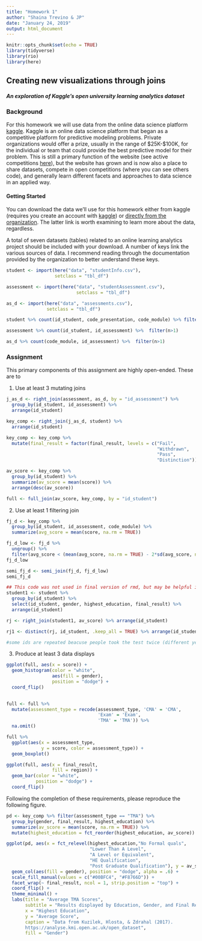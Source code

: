 ```yaml
---
title: "Homework 1"
author: "Shaina Trevino & JP"
date: "January 24, 2019"
output: html_document
---
```


```r
knitr::opts_chunk$set(echo = TRUE)
library(tidyverse)
library(rio)
library(here)
```

## Creating new visualizations through joins

#### _An exploration of Kaggle's open university learning analytics dataset_

### Background

For this homework we will use data from the online data science platform [kaggle](https://www.kaggle.com/). Kaggle is an online data science platform that began as a competitive platform for predictive modeling problems. Private organizations would offer a prize, usually in the range of \$25K-$100K, for the individual or team that could provide the best predictive model for their problem. This is still a primary function of the website (see active competitions [here](https://www.kaggle.com/competitions>)), but the website has grown and is now also a place to share datasets, compete in open competitions (where you can see others code), and generally learn different facets and approaches to data science in an applied way.

#### Getting Started

You can download the data we’ll use for this homework either from kaggle (requires you create an account with [kaggle](https://www.kaggle.com/rocki37/open-university-learning-analytics-dataset)) or [directly from the organization](https://analyse.kmi.open.ac.uk/open_dataset). The latter link is worth examining to learn more about the data, regardless.

A total of seven datasets (tables) related to an online learning analytics project should be included with your download. A number of keys link the various sources of data. I recommend reading through the documentation provided by the organization to better understand these keys.

```r
student <- import(here("data", "studentInfo.csv"),
                  setclass = "tbl_df")

assessment <- import(here("data", "studentAssessment.csv"),
                          setclass = "tbl_df")

as_d <- import(here("data", "assessments.csv"),
               setclass = "tbl_df")

```

```r
student %>% count(id_student, code_presentation, code_module) %>% filter(n>1)

assessment %>% count(id_student, id_assessment) %>%  filter(n>1)

as_d %>% count(code_module, id_assessment) %>%  filter(n>1)

```

### Assignment

This primary components of this assignment are highly open-ended. These are to

1. Use at least 3 mutating joins


```r
j_as_d <- right_join(assessment, as_d, by = "id_assessment") %>%
  group_by(id_student, id_assessment) %>% 
  arrange(id_student) 
```

```r
key_comp <- right_join(j_as_d, student) %>% 
  arrange(id_student)
```

```r
key_comp <- key_comp %>% 
  mutate(final_result = factor(final_result, levels = c("Fail", 
                                                        "Withdrawn", 
                                                        "Pass", 
                                                        "Distinction")))
```

```r
av_score <- key_comp %>% 
  group_by(id_student) %>% 
  summarize(av_score = mean(score)) %>% 
  arrange(desc(av_score))

full <- full_join(av_score, key_comp, by = "id_student")
```

2. Use at least 1 filtering join

```r
fj_d <- key_comp %>% 
  group_by(id_student, id_assessment, code_module) %>% 
  summarize(avg_score = mean(score, na.rm = TRUE))

fj_d_low <- fj_d %>%
  ungroup() %>% 
  filter(avg_score < (mean(avg_score, na.rm = TRUE) - 2*sd(avg_score, na.rm = TRUE)))
fj_d_low

semi_fj_d <- semi_join(fj_d, fj_d_low)
semi_fj_d
```


```r
## This code was not used in final version of rmd, but may be helpful in the future. 
student1 <- student %>% 
  group_by(id_student) %>% 
  select(id_student, gender, highest_education, final_result) %>% 
  arrange(id_student)

rj <- right_join(student1, av_score) %>% arrange(id_student) 

rj1 <- distinct(rj, id_student, .keep_all = TRUE) %>% arrange(id_student)

#some ids are repeated beacuse people took the test twice (different years/different results)
```

3. Produce at least 3 data displays


```r
ggplot(full, aes(x = score)) +
  geom_histogram(color = "white",
                 aes(fill = gender),
                 position = "dodge") +
  coord_flip()
  

full <- full %>%
  mutate(assessment_type = recode(assessment_type, 'CMA' = 'CMA',
                                  'Exam' = 'Exam',
                                  'TMA' = 'TMA')) %>% 
  na.omit()

full %>% 
  ggplot(aes(x = assessment_type, 
             y = score, color = assessment_type)) +
  geom_boxplot()

ggplot(full, aes(x = final_result, 
                 fill = region)) +
  geom_bar(color = "white", 
           position = "dodge") +
  coord_flip()
```

Following the completion of these requirements, please reproduce the following figure.

```r
pd <- key_comp %>% filter(assessment_type == "TMA") %>% 
  group_by(gender, final_result, highest_education) %>% 
  summarize(av_score = mean(score, na.rm = TRUE)) %>% 
  mutate(highest_education = fct_reorder(highest_education, av_score))
```

```r
ggplot(pd, aes(x = fct_relevel(highest_education,"No Formal quals", 
                               "Lower Than A Level", 
                               "A Level or Equivalent", 
                               "HE Qualification",
                               "Post Graduate Qualification"), y = av_score)) +
  geom_col(aes(fill = gender), position = "dodge", alpha = .6) +
  scale_fill_manual(values = c("#00BFC4", "#F8766D")) +
  facet_wrap(~ final_result, ncol = 1, strip.position = "top") +
  coord_flip() +
  theme_minimal() +
  labs(title = "Average TMA Scores",
       subtitle = "Results displayed by Education, Gender, and Final Results Designation",
       x = "Highest Education",
       y = "Average Score",
       caption = "Data from Kuzilek, Hlosta, & Zdrahal (2017). 
       https://analyse.kmi.open.ac.uk/open_dataset",
       fill = "Gender")

```

